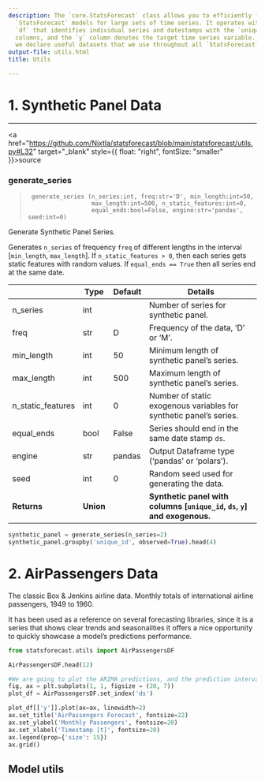 ```yaml
---
description: The `core.StatsForecast` class allows you to efficiently fit multiple
  `StatsForecast` models for large sets of time series. It operates with pandas DataFrame
  `df` that identifies individual series and datestamps with the `unique_id` and `ds`
  columns, and the `y` column denotes the target time series variable. To assist development,
  we declare useful datasets that we use throughout all `StatsForecast`'s unit tests.
output-file: utils.html
title: Utils

---
```


# 1. Synthetic Panel Data

------------------------------------------------------------------------

<a
href="https://github.com/Nixtla/statsforecast/blob/main/statsforecast/utils.py#L32"
target="_blank" style={{ float: "right", fontSize: "smaller" }}>source</a>

### generate_series

> ``` text
>  generate_series (n_series:int, freq:str='D', min_length:int=50,
>                   max_length:int=500, n_static_features:int=0,
>                   equal_ends:bool=False, engine:str='pandas', seed:int=0)
> ```

Generate Synthetic Panel Series.

Generates `n_series` of frequency `freq` of different lengths in the
interval \[`min_length`, `max_length`\]. If `n_static_features > 0`,
then each series gets static features with random values. If
`equal_ends == True` then all series end at the same date.

|                   | **Type**  | **Default** | **Details**                                                                |
|------|------------------|-------------------------|-------------------------|
| n_series          | int       |             | Number of series for synthetic panel.                                      |
| freq              | str       | D           | Frequency of the data, ‘D’ or ‘M’.                                         |
| min_length        | int       | 50          | Minimum length of synthetic panel’s series.                                |
| max_length        | int       | 500         | Maximum length of synthetic panel’s series.                                |
| n_static_features | int       | 0           | Number of static exogenous variables for synthetic panel’s series.         |
| equal_ends        | bool      | False       | Series should end in the same date stamp `ds`.                             |
| engine            | str       | pandas      | Output Dataframe type (‘pandas’ or ‘polars’).                              |
| seed              | int       | 0           | Random seed used for generating the data.                                  |
| **Returns**       | **Union** |             | **Synthetic panel with columns \[`unique_id`, `ds`, `y`\] and exogenous.** |

```python
synthetic_panel = generate_series(n_series=2)
synthetic_panel.groupby('unique_id', observed=True).head(4)
```

# 2. AirPassengers Data

The classic Box & Jenkins airline data. Monthly totals of international
airline passengers, 1949 to 1960.

It has been used as a reference on several forecasting libraries, since
it is a series that shows clear trends and seasonalities it offers a
nice opportunity to quickly showcase a model’s predictions performance.

```python
from statsforecast.utils import AirPassengersDF
```


```python
AirPassengersDF.head(12)
```


```python
#We are going to plot the ARIMA predictions, and the prediction intervals.
fig, ax = plt.subplots(1, 1, figsize = (20, 7))
plot_df = AirPassengersDF.set_index('ds')

plot_df[['y']].plot(ax=ax, linewidth=2)
ax.set_title('AirPassengers Forecast', fontsize=22)
ax.set_ylabel('Monthly Passengers', fontsize=20)
ax.set_xlabel('Timestamp [t]', fontsize=20)
ax.legend(prop={'size': 15})
ax.grid()
```

## Model utils

